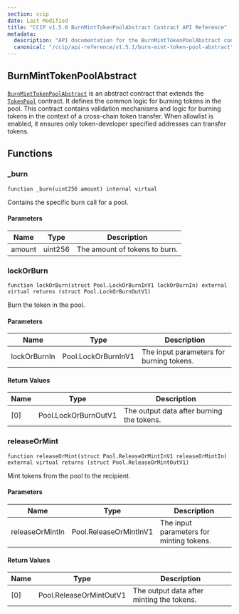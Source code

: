 ```yaml
---
section: ccip
date: Last Modified
title: "CCIP v1.5.0 BurnMintTokenPoolAbstract Contract API Reference"
metadata:
  description: "API documentation for the BurnMintTokenPoolAbstract contract in Chainlink CCIP v1.5.0, implementing burn/mint functionality for cross-chain token transfers."
  canonical: "/ccip/api-reference/v1.5.1/burn-mint-token-pool-abstract"
---
```



<CcipCommon callout="importCCIPPackage150" />

## BurnMintTokenPoolAbstract

[`BurnMintTokenPoolAbstract`](https://github.com/smartcontractkit/ccip/tree/release/contracts-ccip-1.5.0/contracts/src/v0.8/ccip/pools/BurnMintTokenPoolAbstract.sol) is an abstract contract that extends the [`TokenPool`](/ccip/api-reference/token-pool) contract. It defines the common logic for burning tokens in the pool. This contract contains validation mechanisms and logic for burning tokens in the context of a cross-chain token transfer. When allowlist is enabled, it ensures only token-developer specified addresses can transfer tokens.

## Functions

### \_burn

```solidity
function _burn(uint256 amount) internal virtual
```

Contains the specific burn call for a pool.

#### Parameters

| Name   | Type    | Description                   |
| ------ | ------- | ----------------------------- |
| amount | uint256 | The amount of tokens to burn. |

### lockOrBurn

```solidity
function lockOrBurn(struct Pool.LockOrBurnInV1 lockOrBurnIn) external virtual returns (struct Pool.LockOrBurnOutV1)
```

Burn the token in the pool.

#### Parameters

| Name         | Type                | Description                              |
| ------------ | ------------------- | ---------------------------------------- |
| lockOrBurnIn | Pool.LockOrBurnInV1 | The input parameters for burning tokens. |

#### Return Values

| Name | Type                 | Description                               |
| ---- | -------------------- | ----------------------------------------- |
| [0]  | Pool.LockOrBurnOutV1 | The output data after burning the tokens. |

### releaseOrMint

```solidity
function releaseOrMint(struct Pool.ReleaseOrMintInV1 releaseOrMintIn) external virtual returns (struct Pool.ReleaseOrMintOutV1)
```

Mint tokens from the pool to the recipient.

#### Parameters

| Name            | Type                   | Description                              |
| --------------- | ---------------------- | ---------------------------------------- |
| releaseOrMintIn | Pool.ReleaseOrMintInV1 | The input parameters for minting tokens. |

#### Return Values

| Name | Type                    | Description                               |
| ---- | ----------------------- | ----------------------------------------- |
| [0]  | Pool.ReleaseOrMintOutV1 | The output data after minting the tokens. |
